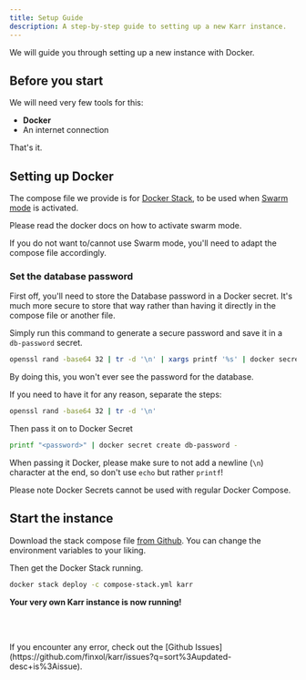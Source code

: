 ```yaml
---
title: Setup Guide
description: A step-by-step guide to setting up a new Karr instance.
---
```



We will guide you through setting up a new instance with Docker.

## Before you start

We will need very few tools for this:

- **Docker**
- An internet connection

That's it.

## Setting up Docker

The compose file we provide is for [Docker Stack](https://docs.docker.com/reference/cli/docker/stack/),
to be used when [Swarm mode](https://docs.docker.com/engine/swarm/) is activated.

Please read the docker docs on how to activate swarm mode.

If you do not want to/cannot use Swarm mode, you'll need to adapt the compose file accordingly.

### Set the database password

First off, you'll need to store the Database password in a Docker secret.
It's much more secure to store that way rather than having it directly in the compose file or another file.

Simply run this command to generate a secure password and save it in a `db-password` secret.

```sh
openssl rand -base64 32 | tr -d '\n' | xargs printf '%s' | docker secret create db-password -
```


<Aside>

By doing this, you won't ever see the password for the database.

If you need to have it for any reason, separate the steps:

```sh
openssl rand -base64 32 | tr -d '\n'
```

Then pass it on to Docker Secret

```sh
printf "<password>" | docker secret create db-password -
```

When passing it Docker, please make sure to not add a newline (`\n`) character at the end,
so don't use `echo` but rather `printf`!

</Aside>

Please note Docker Secrets cannot be used with regular Docker Compose.

## Start the instance

Download the stack compose file [from Github](https://raw.githubusercontent.com/finxol/karr/refs/heads/main/compose-stack.yml).
You can change the environment variables to your liking.

Then get the Docker Stack running.

```sh
docker stack deploy -c compose-stack.yml karr
```

**Your very own Karr instance is now running!**

<br/><br/>

<Aside type="tip">
If you encounter any error, check out the [Github Issues](https://github.com/finxol/karr/issues?q=sort%3Aupdated-desc+is%3Aissue).
</Aside>
